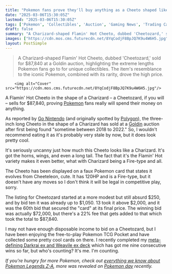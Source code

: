 ```yaml
---
title: "Pokemon fans prove they'll buy anything as a Cheeto shaped like a Charizard sells for almost $90k"
date: "2025-03-06T15:30:05Z"
lastmod: "2025-03-06T15:30:05Z"
tags: ['Pokemon', 'Collectibles', 'Auction', 'Gaming News', 'Trading Card Game', 'Pokemon TCG Pocket']
draft: false
summary: "A Charizard-shaped Flamin' Hot Cheeto, dubbed 'Cheetozard,' sold for $87,840 at a Goldin auction, highlighting the extreme lengths Pokemon fans go to for unique collectibles.  The item's resemblance to the iconic Pokemon, combined with its rarity, drove the high price."
images: ["https://cdn.mos.cms.futurecdn.net/8YqCodjF8BpJQ7K9u4W6H5.jpg"]
layout: PostSimple
---
```

> A Charizard-shaped Flamin' Hot Cheeto, dubbed 'Cheetozard,' sold for $87,840 at a Goldin auction, highlighting the extreme lengths Pokemon fans go to for unique collectibles.  The item's resemblance to the iconic Pokemon, combined with its rarity, drove the high price.


        <img alt="Cover" src="https://cdn.mos.cms.futurecdn.net/8YqCodjF8BpJQ7K9u4W6H5.jpg"/>
        
A Flamin' Hot Cheeto in the shape of a Charizard – a Cheetozard, if you will – sells for $87,840, proving [<u>Pokemon</u>](https://www.gamesradar.com/best-pokemon-games/) fans really will spend their money on anything.

As reported by [<u>Go Nintendo</u>](https://gonintendo.com/contents/45672-charizard-shaped-cheeto-up-for-auction-bidding-surpasses-1-000-update) (and originally spotted by [Polygon](https://www.polygon.com/culture/526839/cheeto-charizard-auction-pokemon-collectibles)), the three-inch long Cheeto in the shape of a Charizard has sold at a [<u>Goldin</u>](https://goldin.co/item/cheetozard-pokemon-charizard-shaped-cheeto-370g3p) auction after first being found "sometime between 2018 to 2022." So, I wouldn't recommend eating it as it's probably very stale by now, but it does look pretty cool.

It's seriously uncanny just how much this Cheeto looks like a Charizard. It's got the horns, wings, and even a long tail. The fact that it's the Flamin' Hot variety makes it even better, what with Charizard being a Fire-type and all.

The Cheeto has been displayed on a faux Pokemon card that states it evolves from Cheeteleon, cute. It has 120HP and is a Fire-type, but it doesn't have any moves so I don't think it will be legal in competitive play, sorry.

The listing for Cheetozard started at a more modest but still absurd $250, and by bid ten it was already up to $1,050. 13 took it above $2,000, and it was the 60th bid that secured the "card" at its final price. The winning bid was actually $72,000, but there's a 22% fee that gets added to that which took the total to $87,840.

I may not have enough disposable income to bid on a Cheetozard, but I have been enjoying the free-to-play Pokemon TCG Pocket and have collected some pretty cool cards on there. I recently completed my [<u>meta-defining Darkrai ex and Weavile ex deck</u>](https://www.gamesradar.com/games/pokemon/pokemon-tcg-pocket-darkrai-weavile-deck/) which has got me nine consecutive wins so far, but who's counting? It's me. I'm counting.

*If you're hungry for more Pokemon, check out *[<u><em>everything we know about Pokemon Legends Z-A</em></u>](https://www.gamesradar.com/pokemon-legends-z-a-guide/)*, more was revealed on *[<u><em>Pokemon day</em></u>](https://www.gamesradar.com/news/live/pokemon-presents-february-2025-everything-announced-pokemon-day/)* recently.*
        